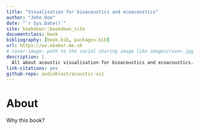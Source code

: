```yaml
--- 
title: "Visualisation for bioacoustics and ecoacoustics"
author: "John Doe"
date: "`r Sys.Date()`"
site: bookdown::bookdown_site
documentclass: book
bibliography: [book.bib, packages.bib]
url: https://av.ebaker.me.uk
# cover-image: path to the social sharing image like images/cover.jpg
description: |
  All about acoustic visualisation for bioacoustics and ecoacoustics.
link-citations: yes
github-repo: audioblast/acoustic-viz
---
```


# About

Why this book?

